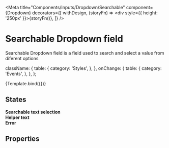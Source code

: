 

<Meta
  title="Components/Inputs/Dropdown/Searchable"
  component={Dropdown}
  decorators={[
    withDesign,
    (storyFn) => <div style={{ height: '250px' }}>{storyFn()}</div>,
  ]}
/>

# Searchable Dropdown field

Searchable Dropdown field is a field used to search and select a value from diferent options


  className: {
    table: {
      category: 'Styles',
    },
  },
  onChange: {
    table: {
      category: 'Events',
    },
  },
};

<Canvas>
  <Story
    name="Searchable"
    args={{
      label: 'Label',
      options: dropdownOptions,
      isMultiselect: false,
      isSearchable: true,
      placeholder: 'Type a Term',
    }}
    argTypes={argTypes}
    parameters={{
      design: {
        name: 'Figma Design',
        type: 'figma',
        url:
          'https://www.figma.com/file/TENnOP4K38G6r3vDL3emCP/AB---Style-Guide?node-id=486%3A22447',
      },
    }}
  >
    {Template.bind({})}
  </Story>
</Canvas>

## States

<Canvas>
  <div>
    <b>Searchable text selection</b>
    <Dropdown
      label="Label"
      isSearchable
      style={{ height: '250px', width: '240px' }}
      options={dropdownOptions}
      placeholder="Type a Term"
    />
  </div>
</Canvas>

<Canvas>
  <div>
    <b>Helper text</b>
    <Dropdown
      label="Label"
      isSearchable
      helpText="Helper Text"
      options={dropdownOptions}
      style={{ height: '250px', width: '240px' }}
      placeholder="Type a Term"
    />
  </div>
</Canvas>

<Canvas>
  <div>
    <b>Error</b>
    <Dropdown
      label="Label"
      isSearchable
      helpText="Helper Text"
      helpTextType="danger"
      style={{ height: '250px', width: '240px' }}
      options={dropdownOptions}
      placeholder="Type a Term"
    />
  </div>
</Canvas>

## Properties

<ArgsTable of={Dropdown} />

